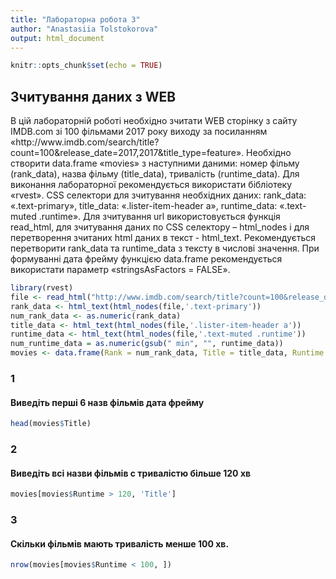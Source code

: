 ```yaml
---
title: "Лабораторна робота 3"
author: "Anastasiia Tolstokorova"
output: html_document
---
```


```r
knitr::opts_chunk$set(echo = TRUE)
```

## Зчитування даних з WEB

В цій лабораторній роботі необхідно зчитати WEB сторінку з сайту IMDB.com зі 100 фільмами 2017 року виходу за посиланням «http://www.imdb.com/search/title?count=100&release_date=2017,2017&title_type=feature». Необхідно створити data.frame «movies» з наступними даними: номер фільму (rank_data), назва фільму (title_data), тривалість (runtime_data). Для виконання лабораторної рекомендується використати бібліотеку «rvest». CSS селектори для зчитування необхідних даних: rank_data: «.text-primary», title_data: «.lister-item-header a», runtime_data: «.text-muted .runtime». Для зчитування url використовується функція read_html, для зчитування даних по CSS селектору – html_nodes і для перетворення зчитаних html даних в текст - html_text. Рекомендується перетворити rank_data та runtime_data з тексту в числові значення. При формуванні дата фрейму функцією data.frame рекомендується використати параметр «stringsAsFactors = FALSE».

```r
library(rvest)
file <- read_html("http://www.imdb.com/search/title?count=100&release_date=2017,2017&title_type=feature")
rank_data <- html_text(html_nodes(file,'.text-primary'))
num_rank_data <- as.numeric(rank_data)
title_data <- html_text(html_nodes(file,'.lister-item-header a'))
runtime_data <- html_text(html_nodes(file,'.text-muted .runtime'))
num_runtime_data = as.numeric(gsub(" min", "", runtime_data))
movies <- data.frame(Rank = num_rank_data, Title = title_data, Runtime = num_runtime_data, stringsAsFactors = FALSE)
```

### 1

#### Виведіть перші 6 назв фільмів дата фрейму



```r
head(movies$Title)
```


### 2
#### Виведіть всі назви фільмів с тривалістю більше 120 хв

```r
movies[movies$Runtime > 120, 'Title']

```


### 3
#### Скільки фільмів мають тривалість менше 100 хв.


```r
nrow(movies[movies$Runtime < 100, ])
```